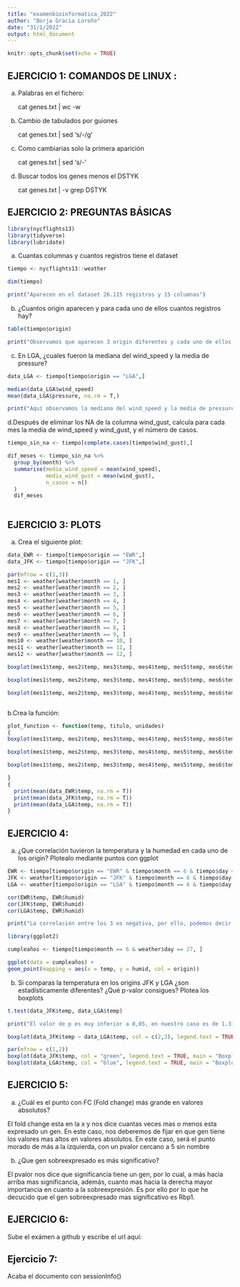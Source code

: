 ```yaml
---
title: "examenbioinformatica_2022"
author: "Borja Gracia Loroño"
date: "31/1/2022"
output: html_document
---
```


```r
knitr::opts_chunk$set(echo = TRUE)
```

## EJERCICIO 1: COMANDOS DE LINUX : 
a. Palabras en el fichero:

   cat genes.txt | wc -w

b. Cambio de tabulados por guiones

   cat genes.txt | sed 's/\t/-/g'

c. Como cambiarias solo la primera aparición

   cat genes.txt | sed 's/\t/-'

d. Buscar todos los genes menos el DSTYK

   cat genes.txt | -v grep DSTYK

## EJERCICIO 2: PREGUNTAS BÁSICAS

```r
library(nycflights13)
library(tidyverse)
library(lubridate)

```
a. Cuantas columnas y cuantos registros tiene el dataset

```r
tiempo <- nycflights13::weather

dim(tiempo)

print("Aparecen en el dataset 26.115 registros y 15 columnas")

```
b. ¿Cuantos origin aparecen y para cada uno de ellos cuantos registros hay?

```r
table(tiempo$origin)

print("Observamos que aparecen 3 origin diferentes y cada uno de ellos con los registros indicados en la pantalla")
```
c. En LGA, ¿cuales fueron la mediana del wind_speed y la media de pressure?

```r
data_LGA <- tiempo[tiempo$origin == "LGA",]

median(data_LGA$wind_speed)
mean(data_LGA$pressure, na.rm = T,)

print("Aquí observamos la mediana del wind_speed y la media de pressure")

```

d.Después de eliminar los NA de la columna wind_gust, calcula para cada mes la media de wind_speed y wind_gust, y el número de casos.

```r
tiempo_sin_na <- tiempo[complete.cases(tiempo$wind_gust),]

dif_meses <- tiempo_sin_na %>%
  group_by(month) %>%
  summarise(media_wind_speed = mean(wind_speed),
            media_wind_gust = mean(wind_gust),
            n_casos = n()
  )
  dif_meses
  
```


## EJERCICIO 3: PLOTS
 a. Crea el siguiente plot:
```r

data_EWR <- tiempo[tiempo$origin == "EWR",]
data_JFK <- tiempo[tiempo$origin == "JFK",]

par(mfrow = c(1,3))
mes1 <- weather[weather$month == 1, ]
mes2 <- weather[weather$month == 2, ]
mes3 <- weather[weather$month == 3, ]
mes4 <- weather[weather$month == 4, ]
mes5 <- weather[weather$month == 5, ]
mes6 <- weather[weather$month == 6, ]
mes7 <- weather[weather$month == 7, ]
mes8 <- weather[weather$month == 8, ]
mes9 <- weather[weather$month == 9, ]
mes10 <- weather[weather$month == 10, ]
mes11 <- weather[weather$month == 11, ]
mes12 <- weather[weather$month == 12, ]

boxplot(mes1$temp, mes2$temp, mes3$temp, mes4$temp, mes5$temp, mes6$temp, mes7$temp, mes8$temp, mes9$temp, mes10$temp, mes11$temp, mes12$temp, xlab = "Months", ylab = "ºC", main = "EWR", col = "red")

boxplot(mes1$temp, mes2$temp, mes3$temp, mes4$temp, mes5$temp, mes6$temp, mes7$temp, mes8$temp, mes9$temp, mes10$temp, mes11$temp, mes12$temp, xlab = "Months", ylab = "ºC", main = "JFK", col = "green")

boxplot(mes1$temp, mes2$temp, mes3$temp, mes4$temp, mes5$temp, mes6$temp, mes7$temp, mes8$temp, mes9$temp, mes10$temp, mes11$temp, mes12$temp, xlab = "Months", ylab = "ºC", main = "LGA", col = "blue")



```


b.Crea la función:


```r
plot_function <- function(temp, titulo, unidades)
{
boxplot(mes1$temp, mes2$temp, mes3$temp, mes4$temp, mes5$temp, mes6$temp, mes7$temp, mes8$temp, mes9$temp, mes10$temp, mes11$temp, mes12$temp, xlab = "Months", ylab = "ºC", main = "EWR", col = "red")

boxplot(mes1$temp, mes2$temp, mes3$temp, mes4$temp, mes5$temp, mes6$temp, mes7$temp, mes8$temp, mes9$temp, mes10$temp, mes11$temp, mes12$temp, xlab = "Months", ylab = "ºC", main = "JFK", col = "green")

boxplot(mes1$temp, mes2$temp, mes3$temp, mes4$temp, mes5$temp, mes6$temp, mes7$temp, mes8$temp, mes9$temp, mes10$temp, mes11$temp, mes12$temp, xlab = "Months", ylab = "ºC", main = "LGA", col = "blue")

}
{
  print(mean(data_EWR$temp, na.rm = T))
  print(mean(data_JFK$temp, na.rm = T))
  print(mean(data_LGA$temp, na.rm = T))
}

```
## EJERCICIO 4:

a. ¿Que correlación tuvieron la temperatura y la humedad en cada uno de los origin? Plotealo mediante
puntos con ggplot
```r
EWR <- tiempo[tiempo$origin == "EWR" & tiempo$month == 6 & tiempo$day == 27, ]
JFK <- weather[tiempo$origin == "JFK" & tiempo$month == 6 & tiempo$day == 27, ]
LGA <- weather[tiempo$origin == "LGA" & tiempo$month == 6 & tiempo$day == 27, ]

cor(EWR$temp, EWR$humid)
cor(JFK$temp, EWR$humid)
cor(LGA$temp, EWR$humid)

print("La correlación entre los 3 es negativa, por ello, podemos decir que no existe una relación directa ni proporcional entre ellas")

```
```r
library(ggplot2)

cumpleaños <- tiempo[tiempo$month == 6 & weather$day == 27, ]

ggplot(data = cumpleaños) + 
geom_point(mapping = aes(x = temp, y = humid, col = origin))
```

b. Si comparas la temperatura en los origins JFK y LGA ¿son estadísticamente
diferentes? ¿Qué p-valor consigues? Plotea los boxplots
```r
t.test(data_JFK$temp, data_LGA$temp)

print("El valor de p es muy inferior a 0,05, en nuestro caso es de 1.31*10-6. Por lotanto, tenemos evidencias de que existe una relación estadísticamente significativa entre la temperatura en los dos origin")

```
```r
boxplot(data_JFK$temp ~ data_LGA$temp, col = c(2,3), legend.text = TRUE, xlab = "Temperatura_LGA", ylab = "TemperaturA_JFK", main = "Boxplot_Examen")

par(mfrow = c(1,2))
boxplot(data_JFK$temp, col = "green", legend.text = TRUE, main = "Boxplot_JFK", xlab = "Origen_JFK", ylab = "Temperature")
boxplot(data_LGA$temp, col = "blue", legend.text = TRUE, main = "Boxplot_LGA", xlab = "Origen_LGA", ylab = "Temperature")
```



## EJERCICIO 5:


a. ¿Cuál es el punto con FC (Fold change) más grande en valores absolutos?

El fold change esta en la x y nos dice cuantas veces mas o menos esta expresado un gen. En este caso, nos deberemos de fijar en que gen tiene los valores mas altos en valores absolutos. En este caso, será el punto morado de más a la izquierda, con un pvalor cercano a 5 sin nombre

b. ¿Que gen sobreexpresado es más significativo?

El pvalor nos dice que significancia tiene un gen, por lo cual, a más hacia arriba mas significancia, además, cuanto mas hacia la derecha mayor importancia en cuanto a la sobreexpresión. Es por ello por lo que he decucido que el gen sobreexpresado mas significativo es Rbp1.

## EJERCICIO 6:
   Sube el exámen a github y escribe el url aquí:
   
   
## Ejercicio 7: 
   Acaba el documento con sessionInfo()








